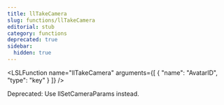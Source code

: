 ```yaml
---
title: llTakeCamera
slug: functions/llTakeCamera
editorial: stub
category: functions
deprecated: true
sidebar:
  hidden: true
---
```


<LSLFunction
	name="llTakeCamera"
	arguments={[
	{
		"name": "AvatarID",
		"type": "key"
	}
]}
/>

Deprecated: Use llSetCameraParams instead.
